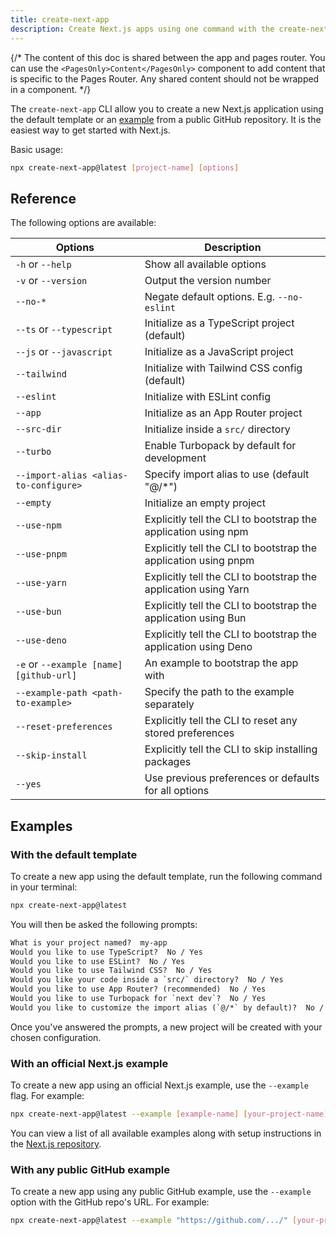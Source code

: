 ```yaml
---
title: create-next-app
description: Create Next.js apps using one command with the create-next-app CLI.
---
```


{/* The content of this doc is shared between the app and pages router. You can use the `<PagesOnly>Content</PagesOnly>` component to add content that is specific to the Pages Router. Any shared content should not be wrapped in a component. */}

The `create-next-app` CLI allow you to create a new Next.js application using the default template or an [example](https://github.com/vercel/next.js/tree/canary/examples) from a public GitHub repository. It is the easiest way to get started with Next.js.

Basic usage:

```bash filename="Terminal"
npx create-next-app@latest [project-name] [options]
```

## Reference

The following options are available:

| Options                                 | Description                                                     |
| --------------------------------------- | --------------------------------------------------------------- |
| `-h` or `--help`                        | Show all available options                                      |
| `-v` or `--version`                     | Output the version number                                       |
| `--no-*`                                | Negate default options. E.g. `--no-eslint`                      |
| `--ts` or `--typescript`                | Initialize as a TypeScript project (default)                    |
| `--js` or `--javascript`                | Initialize as a JavaScript project                              |
| `--tailwind`                            | Initialize with Tailwind CSS config (default)                   |
| `--eslint`                              | Initialize with ESLint config                                   |
| `--app`                                 | Initialize as an App Router project                             |
| `--src-dir`                             | Initialize inside a `src/` directory                            |
| `--turbo`                               | Enable Turbopack by default for development                     |
| `--import-alias <alias-to-configure>`   | Specify import alias to use (default "@/\*")                    |
| `--empty`                               | Initialize an empty project                                     |
| `--use-npm`                             | Explicitly tell the CLI to bootstrap the application using npm  |
| `--use-pnpm`                            | Explicitly tell the CLI to bootstrap the application using pnpm |
| `--use-yarn`                            | Explicitly tell the CLI to bootstrap the application using Yarn |
| `--use-bun`                             | Explicitly tell the CLI to bootstrap the application using Bun  |
| `--use-deno`                            | Explicitly tell the CLI to bootstrap the application using Deno |
| `-e` or `--example [name] [github-url]` | An example to bootstrap the app with                            |
| `--example-path <path-to-example>`      | Specify the path to the example separately                      |
| `--reset-preferences`                   | Explicitly tell the CLI to reset any stored preferences         |
| `--skip-install`                        | Explicitly tell the CLI to skip installing packages             |
| `--yes`                                 | Use previous preferences or defaults for all options            |

## Examples

### With the default template

To create a new app using the default template, run the following command in your terminal:

```bash filename="Terminal"
npx create-next-app@latest
```

You will then be asked the following prompts:

```txt filename="Terminal"
What is your project named?  my-app
Would you like to use TypeScript?  No / Yes
Would you like to use ESLint?  No / Yes
Would you like to use Tailwind CSS?  No / Yes
Would you like your code inside a `src/` directory?  No / Yes
Would you like to use App Router? (recommended)  No / Yes
Would you like to use Turbopack for `next dev`?  No / Yes
Would you like to customize the import alias (`@/*` by default)?  No / Yes
```

Once you've answered the prompts, a new project will be created with your chosen configuration.

### With an official Next.js example

To create a new app using an official Next.js example, use the `--example` flag. For example:

```bash filename="Terminal"
npx create-next-app@latest --example [example-name] [your-project-name]
```

You can view a list of all available examples along with setup instructions in the [Next.js repository](https://github.com/vercel/next.js/tree/canary/examples).

### With any public GitHub example

To create a new app using any public GitHub example, use the `--example` option with the GitHub repo's URL. For example:

```bash filename="Terminal"
npx create-next-app@latest --example "https://github.com/.../" [your-project-name]
```
